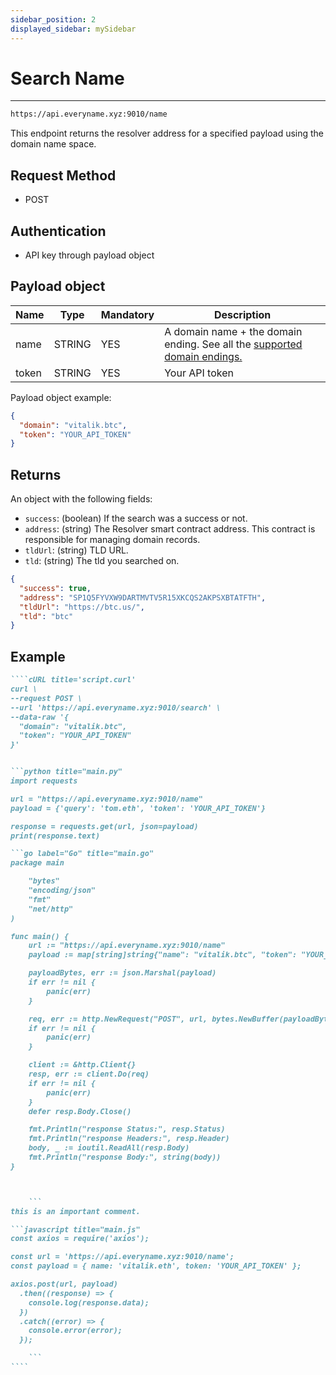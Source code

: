 ```yaml
---
sidebar_position: 2
displayed_sidebar: mySidebar
---
```



# Search Name

---

```bash
https://api.everyname.xyz:9010/name
```

This endpoint returns the resolver address for a specified payload using the domain name space.

## Request Method

- POST

## Authentication

- API key through payload object

## Payload object

| Name  | Type   | Mandatory | Description                                                                                 |
| ----- | ------ | --------- | ------------------------------------------------------------------------------------------- |
| name  | STRING | YES       | A domain name + the domain ending. See all the [supported domain endings.](./supportedTLDS) |
| token | STRING | YES       | Your API token                                                                              |

Payload object example:

```json Response
{
  "domain": "vitalik.btc",
  "token": "YOUR_API_TOKEN"
}
```

## Returns

An object with the following fields:

- `success`: (boolean) If the search was a success or not.
- `address`: (string) The Resolver smart contract address. This contract is responsible for managing domain records.
- `tldUrl`: (string) TLD URL.
- `tld`: (string) The tld you searched on.

```json Response
{
  "success": true,
  "address": "SP1Q5FYVXW9DARTMVTV5R15XKCQS2AKPSXBTATFTH",
  "tldUrl": "https://btc.us/",
  "tld": "btc"
}
```

## Example

`````md codetabs
````cURL title='script.curl'
curl \
--request POST \
--url 'https://api.everyname.xyz:9010/search' \
--data-raw '{
  "domain": "vitalik.btc",
  "token": "YOUR_API_TOKEN"
}'


```python title="main.py"
import requests

url = "https://api.everyname.xyz:9010/name"
payload = {'query': 'tom.eth', 'token': 'YOUR_API_TOKEN'}

response = requests.get(url, json=payload)
print(response.text)

```go label="Go" title="main.go"
package main

	"bytes"
	"encoding/json"
	"fmt"
	"net/http"
)

func main() {
	url := "https://api.everyname.xyz:9010/name"
	payload := map[string]string{"name": "vitalik.btc", "token": "YOUR_API_TOKEN"}

	payloadBytes, err := json.Marshal(payload)
	if err != nil {
		panic(err)
	}

	req, err := http.NewRequest("POST", url, bytes.NewBuffer(payloadBytes))
	if err != nil {
		panic(err)
	}

	client := &http.Client{}
	resp, err := client.Do(req)
	if err != nil {
		panic(err)
	}
	defer resp.Body.Close()

	fmt.Println("response Status:", resp.Status)
	fmt.Println("response Headers:", resp.Header)
	body, _ := ioutil.ReadAll(resp.Body)
	fmt.Println("response Body:", string(body))
}



    ```
this is an important comment.

```javascript title="main.js"
const axios = require('axios');

const url = 'https://api.everyname.xyz:9010/name';
const payload = { name: 'vitalik.eth', token: 'YOUR_API_TOKEN' };

axios.post(url, payload)
  .then((response) => {
    console.log(response.data);
  })
  .catch((error) => {
    console.error(error);
  });

    ```
````
`````
